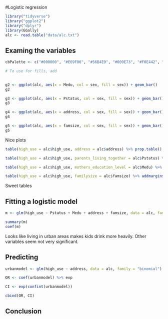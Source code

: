 #Logistic regression
```r
library("tidyverse")
library("ggplot2")
library("dplyr")
library(GGally)
alc <- read.table("data/alc.txt")

```

## Examing the variables
```r

cbPalette <- c("#000000", "#E69F00", "#56B4E9", "#009E73", "#F0E442", "#0072B2", "#D55E00", "#CC79A7")

# To use for fills, add
  

g2 <- ggplot(alc, aes(x = Medu, col = sex, fill = sex)) + geom_bar()
g2 

g3 <- ggplot(alc, aes(x = Pstatus, col = sex, fill = sex)) + geom_bar()
g3 

g4 <- ggplot(alc, aes(x = address, col = sex, fill = sex)) + geom_bar()
g4 

g5 <- ggplot(alc, aes(x = famsize, col = sex, fill = sex)) + geom_bar()
g5 
```

Nice plots

```r
table(high_use = alc$high_use, address = alc$address) %>% prop.table() %>% addmargins()  

table(high_use = alc$high_use, parents_living_together = alc$Pstatus) %>% prop.table() %>% addmargins()

table(high_use = alc$high_use, mothers_education_level = alc$Medu) %>% addmargins()  %>% prop.table()

table(high_use = alc$high_use, familysize = alc$famsize) %>% addmargins() %>% prop.table()
```

Sweet tables

## Fitting a logistic model
```r
m <- glm(high_use ~ Pstatus + Medu + address + famsize, data = alc, family = "binomial")

summary(m)
coef(m)
```


Looks like living in urban areas makes kids drink more heavily. Other variables seem not very significant.

## Predicting
```r
urbanmodel <- glm(high_use ~ address, data = alc, family = "binomial")

OR <- coef(urbanmodel) %>% exp

CI <- exp(confint(urbanmodel))

cbind(OR, CI)
```
## Conclusion
